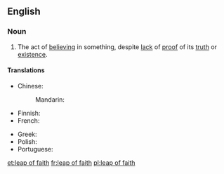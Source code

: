 ==English==
{{wikipedia}}

===Noun===
{{en-noun|head=[[leap]] [[of]] [[faith]]|leaps of faith}}

# {{context|philosophy|religion|lang=en}} The act of [[believe|believing]] in something, despite [[lack]] of [[proof]] of its [[truth]] or [[existence]].

====Translations====
{{trans-top|act of believing in something despite proof}}
* Chinese:
*: Mandarin: {{t-needed|cmn}}
* Finnish: {{t|fi|uskon hyppy}}
* French: {{t|fr|acte de foi|m}}
{{trans-mid}}
* Greek: {{t|el|τυφλή πίστη|f}}
* Polish: {{t|pl|skok wiary}}
* Portuguese: {{t|pt|salto da fé}}
{{trans-bottom}}

[[et:leap of faith]]
[[fr:leap of faith]]
[[pl:leap of faith]]